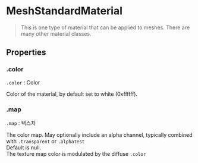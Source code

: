 # MeshStandardMaterial

> This is one type of material that can be applied to meshes. There are many other material classes.

## Properties

### .color

`.color` : Color

Color of the material, by default set to white (0xffffff).

### .map

`.map` : 텍스처

The color map. May optionally include an alpha channel, typically combined with `.transparent` or `.alphaTest`  
Default is null.  
The texture map color is modulated by the diffuse `.color`
